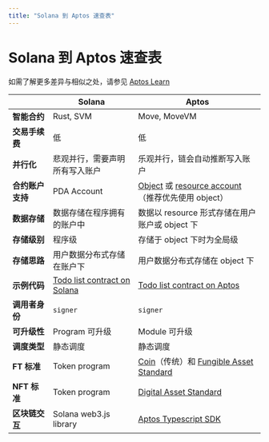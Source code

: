 ```yaml
---
title: "Solana 到 Aptos 速查表"
---
```


# Solana 到 Aptos 速查表

如需了解更多差异与相似之处，请参见 [Aptos Learn](https://learn.aptoslabs.com/en/tutorials/solana-to-aptos-guide/cheat-sheet?workshop=solana-to-aptos)

|                              | Solana                                                                                                           | Aptos                                                                                                                                                              |
| ---------------------------- | ---------------------------------------------------------------------------------------------------------------- | ------------------------------------------------------------------------------------------------------------------------------------------------------------------ |
| **智能合约**                 | Rust, SVM                                                                                                        | Move, MoveVM                                                                                                                                                       |
| **交易手续费**               | 低                                                                                                               | 低                                                                                                                                                                 |
| **并行化**                   | 悲观并行，需要声明所有写入账户                                                                                   | 乐观并行，链会自动推断写入账户                                                                                              |
| **合约账户支持**             | PDA Account                                                                                                      | [Object](../smart-contracts/objects.mdx) 或 [resource account](../smart-contracts/resource-accounts.mdx)（推荐优先使用 object） |
| **数据存储**                 | 数据存储在程序拥有的账户中                                                                                        | 数据以 resource 形式存储在用户账户或 object 下                                                                                 |
| **存储级别**                 | 程序级                                                                                                          | 存储于 object 下时为全局级                                                                                                   |
| **存储思路**                 | 用户数据分布式存储在账户下                                                                                        | 用户数据分布式存储在 object 下                                                                                               |
| **示例代码**                 | [Todo list contract on Solana](https://github.com/aptos-labs/move-by-examples/tree/main/advanced-todo-list/solana) | [Todo list contract on Aptos](https://github.com/aptos-labs/move-by-examples/tree/main/advanced-todo-list/aptos)              |
| **调用者身份**               | `signer`                                                                                                         | `signer`                                                                                                                                                           |
| **可升级性**                 | Program 可升级                                                                                                   | Module 可升级                                                                                                                                                      |
| **调度类型**                 | 静态调度                                                                                                        | 静态调度                                                                                                                                                           |
| **FT 标准**                  | Token program                                                                                                    | [Coin](../smart-contracts/aptos-coin.mdx)（传统）和 [Fungible Asset Standard](../smart-contracts/fungible-asset.mdx)         |
| **NFT 标准**                 | Token program                                                                                                    | [Digital Asset Standard](../smart-contracts/digital-asset.mdx)                                                               |
| **区块链交互**               | Solana web3.js library                                                                                           | [Aptos Typescript SDK](../sdks/ts-sdk.mdx)                                                                                   |
